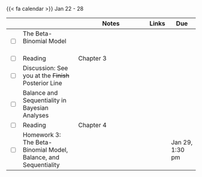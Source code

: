 {{< fa calendar >}} Jan 22 - 28


<table class="table-striped text-left table-bordered" align = "center">

  <thead>
    <th style="width:  3%"></th>
    <th style="width:  30%"></th>
    <th style="width:  40%">Notes</th>
    <th style="width:  8%">Links</th>
    <th style="width:  15%">Due</th>
  </thead>
  
 <tr>
    <td><input type="checkbox" /></td>
    <td> The Beta-Binomial Model &nbsp; &nbsp; </td>
    <td></td>
    <td><a href="https://mdogucu.github.io/stats115-wi24-slides/week03/3a-beta-binomial.html" target ="_blank"> <i class="fas fa-laptop" aria-hidden="true"
            title="External Link to Slides" target = "_blank"></i></a>
      </td>
    <td></td>
  </tr>
  
  <tr>
    <td><input type="checkbox" /></td>
    <td> Reading </td>
    <td>Chapter 3</td>
    <td><a href="https://www.bayesrulesbook.com" target ="_blank"> <i class="fas fa-book" aria-hidden="true"
            title="External Link to the Book" target = "_blank"></i></a></td>
    <td></td>
  </tr>
  
  
  <tr>
    <td><input type="checkbox" /></td>
    <td> Discussion: See you at the <s>Finish </s> Posterior Line</td>
    <td></td>
    <td><a href="https://mdogucu.github.io/stats115-wi24-slides/week03/3disc-racer-game.html" target ="_blank"> <i class="fas fa-laptop" aria-hidden="true"
            title="External Link to Slides" target = "_blank"></i></a>
    <a href="https://mdogucu.github.io/stats115-wi24-starter-codes/3d-see-you-posterior-line.qmd" download> <i class="fa-brands fa-r-project" aria-hidden="true"
            title="External Link to Quarto File" target = "_blank"></i></a> <a href="https://www.gradescope.com/courses/690902/assignments/3969931" target ="_blank"> <i class="fas fa-edit" aria-hidden="true"
            title="External Link to Gradescope" target = "_blank"></i></a></td>
    <td></td>
  </tr>

  <tr>
    <td><input type="checkbox" /></td>
    <td> Balance and Sequentiality in Bayesian Analyses &nbsp; &nbsp; </td>
    <td></td>
    <td><a href="https://mdogucu.github.io/stats115-wi24-slides/week03/3b-balance-sequentiality.html" target ="_blank"> <i class="fas fa-laptop" aria-hidden="true"
            title="External Link to Slides" target = "_blank"></i></a>
      </td>
    <td></td>
  </tr>
  
  <tr>
    <td><input type="checkbox" /></td>
    <td> Reading </td>
    <td>Chapter 4</td>
    <td><a href="https://www.bayesrulesbook.com" target ="_blank"> <i class="fas fa-book" aria-hidden="true"
            title="External Link to the Book" target = "_blank"></i></a></td>
    <td></td>
  </tr>
  

  
  
  <tr>
    <td><input type="checkbox" /></td>
    <td> Homework 3: The Beta-Binomial Model, Balance, and Sequentiality &nbsp; &nbsp; </td>
    <td></td>
    <td><a href="https://www.gradescope.com/courses/690902/assignments/3964417" target ="_blank"> <i class="fas fa-edit" aria-hidden="true"
            title="External Link to Gradescope" target = "_blank"></i></a></td>
    <td>Jan 29, 1:30 pm</td>
  </tr>
    
        
</table>
